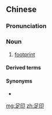 ==Chinese==
{{zh-forms}}

===Pronunciation===
{{zh-pron
|m=zúyìn
|c=zuk1 jan3
|cat=n
}}

===Noun===
{{zh-noun}}

# [[footprint]]

====Derived terms====
{{zh-der|碳足印}}

====Synonyms====
* {{zh-l|腳印}}

[[mg:足印]]
[[zh:足印]]